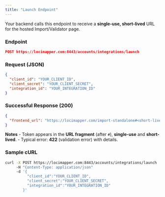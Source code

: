 ```yaml
---
title: "Launch Endpoint"
---
```


Your backend calls this endpoint to receive a **single-use, short-lived** URL for the hosted Import/Validator page.

### Endpoint
```json
POST https://locimapper.com:8443/accounts/integrations/launch
```

### Request (JSON)
```json
{
  "client_id": "YOUR_CLIENT_ID",
  "client_secret": "YOUR_CLIENT_SECRET",
  "integration_id": "YOUR_INTEGRATION_ID"
}
```

### Successful Response (200)
```json
{
  "frontend_url": "https://locimapper.com/import-standalone#<short-lived-token>"
}
```

**Notes**
- Token appears in the **URL fragment** (after `#`), **single-use** and **short-lived**.
- Typical error: **422** (validation error) with details.

### Sample cURL
```bash
curl -X POST https://locimapper.com:8443/accounts/integrations/launch   
     -H "Content-Type: application/json"   
     -d '{
          "client_id":"YOUR_CLIENT_ID",
          "client_secret":"YOUR_CLIENT_SECRET",
          "integration_id":"YOUR_INTEGRATION_ID"
        }'
```

